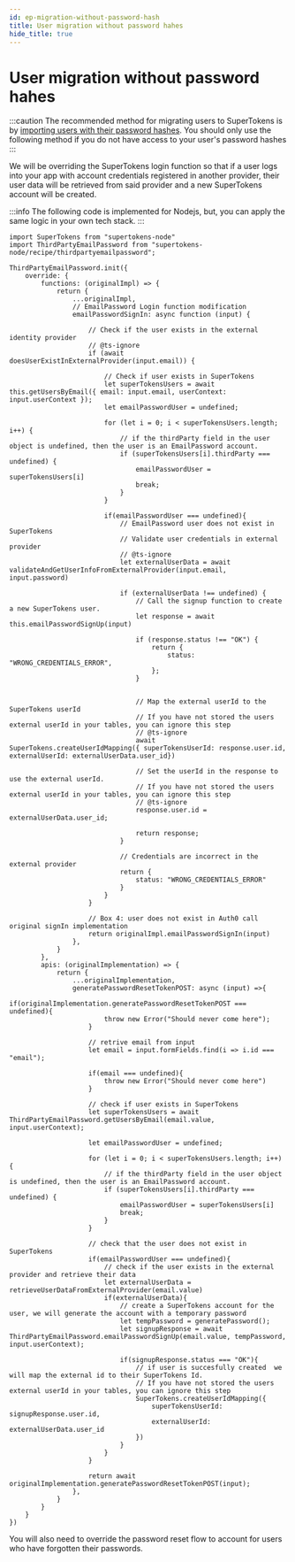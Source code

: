 ```yaml
---
id: ep-migration-without-password-hash
title: User migration without password hahes
hide_title: true
---
```

# User migration without password hahes

:::caution
The recommended method for migrating users to SuperTokens is by [importing users with their password hashes](./user-creation).
You should only use the following method if you do not have access to your user's password hashes
:::

We will be overriding the SuperTokens login function so that if a user logs into your app with account credentials registered in another provider, their user data will be retrieved from said provider and a new SuperTokens account will be created.

:::info
The following code is implemented for Nodejs, but, you can apply the same logic in your own tech stack.
:::


```tsx
import SuperTokens from "supertokens-node"
import ThirdPartyEmailPassword from "supertokens-node/recipe/thirdpartyemailpassword";

ThirdPartyEmailPassword.init({
    override: {
        functions: (originalImpl) => {
            return {
                ...originalImpl,
                // EmailPassword Login function modification
                emailPasswordSignIn: async function (input) {

                    // Check if the user exists in the external identity provider
                    // @ts-ignore
                    if (await doesUserExistInExternalProvider(input.email)) {

                        // Check if user exists in SuperTokens
                        let superTokensUsers = await this.getUsersByEmail({ email: input.email, userContext: input.userContext });
                        let emailPasswordUser = undefined;

                        for (let i = 0; i < superTokensUsers.length; i++) {
                            // if the thirdParty field in the user object is undefined, then the user is an EmailPassword account.
                            if (superTokensUsers[i].thirdParty === undefined) {
                                emailPasswordUser = superTokensUsers[i]
                                break;
                            }
                        }

                        if(emailPasswordUser === undefined){
                            // EmailPassword user does not exist in SuperTokens 
                            // Validate user credentials in external provider
                            // @ts-ignore
                            let externalUserData = await validateAndGetUserInfoFromExternalProvider(input.email, input.password)

                            if (externalUserData !== undefined) {
                                // Call the signup function to create a new SuperTokens user.
                                let response = await this.emailPasswordSignUp(input)

                                if (response.status !== "OK") {
                                    return {
                                        status: "WRONG_CREDENTIALS_ERROR",
                                    };
                                }


                                // Map the external userId to the SuperTokens userId
                                // If you have not stored the users external userId in your tables, you can ignore this step
                                // @ts-ignore
                                await SuperTokens.createUserIdMapping({ superTokensUserId: response.user.id, externalUserId: externalUserData.user_id})

                                // Set the userId in the response to use the external userId.
                                // If you have not stored the users external userId in your tables, you can ignore this step
                                // @ts-ignore
                                response.user.id = externalUserData.user_id;
                                
                                return response;
                            }

                            // Credentials are incorrect in the external provider
                            return {
                                status: "WRONG_CREDENTIALS_ERROR"
                            }
                        }
                    } 

                    // Box 4: user does not exist in Auth0 call original signIn implementation
                    return originalImpl.emailPasswordSignIn(input)
                },
            }
        },
        apis: (originalImplementation) => {
            return {
                ...originalImplementation,
                generatePasswordResetTokenPOST: async (input) =>{
                    if(originalImplementation.generatePasswordResetTokenPOST === undefined){
                        throw new Error("Should never come here");
                    }

                    // retrive email from input
                    let email = input.formFields.find(i => i.id === "email");

                    if(email === undefined){
                        throw new Error("Should never come here")
                    }

                    // check if user exists in SuperTokens
                    let superTokensUsers = await ThirdPartyEmailPassword.getUsersByEmail(email.value, input.userContext);
                    
                    let emailPasswordUser = undefined;

                    for (let i = 0; i < superTokensUsers.length; i++) {
                        // if the thirdParty field in the user object is undefined, then the user is an EmailPassword account.
                        if (superTokensUsers[i].thirdParty === undefined) {
                            emailPasswordUser = superTokensUsers[i]
                            break;
                        }
                    }
                    
                    // check that the user does not exist in SuperTokens
                    if(emailPasswordUser === undefined){
                        // check if the user exists in the external provider and retrieve their data
                        let externalUserData = retrieveUserDataFromExternalProvider(email.value)
                        if(externalUserData){
                            // create a SuperTokens account for the user, we will generate the account with a temporary password
                            let tempPassword = generatePassword(); 
                            let signupResponse = await ThirdPartyEmailPassword.emailPasswordSignUp(email.value, tempPassword, input.userContext);

                            if(signupResponse.status === "OK"){
                                // if user is succesfully created  we will map the external id to their SuperTokens Id. 
                                // If you have not stored the users external userId in your tables, you can ignore this step
                                SuperTokens.createUserIdMapping({
                                    superTokensUserId: signupResponse.user.id,
                                    externalUserId: externalUserData.user_id
                                })
                            }
                        }   
                    }

                    return await originalImplementation.generatePasswordResetTokenPOST(input);
                },
            }
        }
    }    
})
```

You will also need to override the password reset flow to account for users who have forgotten their passwords.


